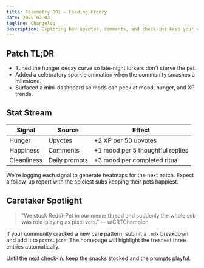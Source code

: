 ```yaml
---
title: Telemetry 001 — Feeding Frenzy
date: 2025-02-03
tagline: Changelog
description: Exploring how upvotes, comments, and check-ins keep your companion thriving.
---
```


## Patch TL;DR

- Tuned the hunger decay curve so late-night lurkers don't starve the pet.
- Added a celebratory sparkle animation when the community smashes a milestone.
- Surfaced a mini-dashboard so mods can peek at mood, hunger, and XP trends.

## Stat Stream

| Signal | Source | Effect |
| ------ | ------ | ------ |
| Hunger | Upvotes | +2 XP per 50 upvotes |
| Happiness | Comments | +1 mood per 5 thoughtful replies |
| Cleanliness | Daily prompts | +3 mood per completed ritual |

We're logging each signal to generate heatmaps for the next patch. Expect a follow-up report with the spiciest subs keeping their pets happiest.

## Caretaker Spotlight

> "We stuck Reddi-Pet in our meme thread and suddenly the whole sub was role-playing as pixel vets." — u/CRTChampion

If your community cracked a new care pattern, submit a `.mdx` breakdown and add it to `posts.json`. The homepage will highlight the freshest three entries automatically.

Until the next check-in: keep the snacks stocked and the prompts playful.
